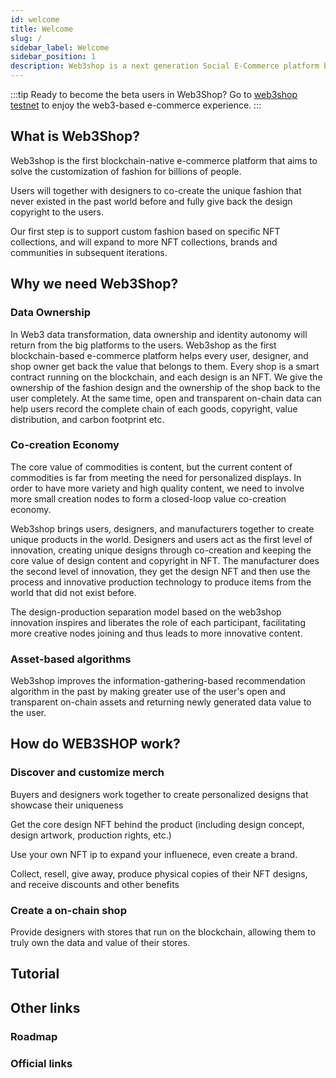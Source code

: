 ```yaml
---
id: welcome
title: Welcome
slug: /
sidebar_label: Welcome
sidebar_position: 1
description: Web3shop is a next generation Social E-Commerce platform built for Web3. Our vision is to help designers achieve low-cost entrepreneurship and become an economic platform for creators that unites the world's best creativity.
---
```


:::tip
Ready to become the beta users in Web3Shop? Go to [web3shop testnet](https://testnets.web3shop.me/) to enjoy the web3-based e-commerce experience.
:::

## What is Web3Shop?
Web3shop is the first blockchain-native e-commerce platform that aims to solve the customization of fashion for billions of people. 

Users will together with designers to co-create the unique fashion that never existed in the past world before and fully give back the design copyright to the users.

Our first step is to support custom fashion based on specific NFT collections, and will expand to more NFT collections, brands and communities in subsequent iterations.

## Why we need Web3Shop?

### Data Ownership
In Web3 data transformation, data ownership and identity autonomy will return from the big platforms to the users. Web3shop as the first blockchain-based e-commerce platform helps every user, designer, and shop owner get back the value that belongs to them. Every shop is a smart contract running on the blockchain, and each design is an NFT. We give the ownership of the fashion design and the ownership of the shop back to the user completely. At the same time,  open and transparent on-chain data can help users record the complete chain of each goods, copyright, value distribution, and carbon footprint etc.

### Co-creation Economy
The core value of commodities is content, but the current content of commodities is far from meeting the need for personalized displays. In order to have more variety and high quality content, we need to involve more small creation nodes to form a closed-loop value co-creation economy.

Web3shop brings users, designers, and manufacturers together to create unique products in the world. Designers and users act as the first level of innovation, creating unique designs through co-creation and keeping the core value of design content and copyright in NFT. The manufacturer does the second level of innovation, they get the design NFT and then use the process and innovative production technology to produce items from the world that did not exist before.

The design-production separation model based on the web3shop innovation inspires and liberates the role of each participant, facilitating more creative nodes joining and thus leads to more innovative content.

### Asset-based algorithms
Web3shop improves the information-gathering-based recommendation algorithm in the past by making greater 
use of the user's open and transparent on-chain assets and returning newly generated data value to the user.

## How do WEB3SHOP work?
### Discover and customize merch
Buyers and designers work together to create personalized designs that showcase their uniqueness

Get the core design NFT behind the product (including design concept, design artwork, production rights, etc.)

Use your own NFT ip to expand your influenece, even create a brand.

Collect, resell, give away, produce physical copies of their NFT designs, and receive discounts and other benefits

### Create a on-chain shop
Provide designers with stores that run on the blockchain, allowing them to truly own the data and value of their stores.

## Tutorial

## Other links
### Roadmap
### Official links
